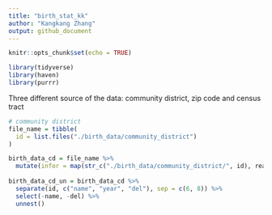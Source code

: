 ```yaml
---
title: "birth_stat_kk"
author: "Kangkang Zhang"
output: github_document
---
```


```r
knitr::opts_chunk$set(echo = TRUE)

library(tidyverse)
library(haven)
library(purrr)
```

Three different source of the data: community district, zip code and census tract
```r
# community district
file_name = tibble(
  id = list.files("./birth_data/community_district")
)

birth_data_cd = file_name %>% 
  mutate(infor = map(str_c("./birth_data/community_district/", id), read_sas))
 
birth_data_cd_un = birth_data_cd %>% 
  separate(id, c("name", "year", "del"), sep = c(6, 8)) %>% 
  select(-name, -del) %>% 
  unnest() 
```
